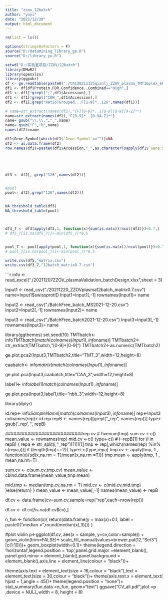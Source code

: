 ---
title: "zzov_12batch"
author: "yuyi"
date: "2021/12/20"
output: html_document
---

```{r}
rm(list = ls())

options(stringsAsFactors = F)
source("D:/datamining_library_ge.R")
source("D:/library_yu.R")

setwd("D:/实验室项目/ZZOV/12batch")
library(DMwR2)
library(openxlsx)
library(ggpubr)
df <- ge.readtable(paste0("./CAC20211125qianlj_ZZOV_plasma_TMT16plex_60min_b1__Proteins.txt"))
df1 <- df[df$Protein.FDR.Confidence..Combined=="High",]
df1 <- df1[!grepl(";",df1$Accession),]
df1 <- df1[!grepl("CON_",df1$Accession),]
df2 <- df1[,grep("Ratio|Grouped...F[1-9]*..126",names(df1))]

# name=str_extract(names(df2),"[F][0-9]*..1[0-9][0-9][A-Z]*")
name=str_extract(names(df2),"F[0-9]*..[0-9A-Z]*")
name= gsub("\\.\\.","_",name)
name= gsub("F","b",name)
names(df2)=name

df1$Gene.Symbol[which(df1$`Gene.Symbol`=="")]=NA
df2 <- as.data.frame(df2)
row.names(df2)=paste0(df1$Accession,"_",as.character(sapply(df1$`Gene.Symbol`, function(x){str_split(x,";")[[1]][1]})))





df3 <- df2[,-grep("126",names(df2))]


#pool
pool<- df2[,grep("126",names(df2))]


NA_threshold_table(df3)
NA_threshold_table(pool)



df3_7 <- df3[apply(df3,1, function(x){sum(is.na(x))/ncol(df3)})<0.7,]
# df5_7[is.na(df5_7)]<-min(df5_7)*0.5


pool_7 <- pool[apply(pool,1, function(x){sum(is.na(x))/ncol(pool)})<0.7,]
# pool_7[is.na(pool_7)]<-min(pool_7)*0.5

write.csv(df5,"matrix.csv")
write.csv(df3_7,"12batch_matrix0.7.csv")

```




```{r}
info <- read_excel("./20211207ZZOV_plasmaValidation_batchDesign.xlsx",sheet = 3)

Input1 <- read_csv("./20211220_ZZOVplasma12batch_matrix0.7.csv")
name=Input1$swissprotID
Input1=Input1[,-1]
rownames(Input1)= name

Input2 <- read_csv("./BatchFree_batch_MS2021-12-20.csv")
Input2=Input2[,-1]
rownames(Input2)= name

Input3 <- read_csv("./BatchFree_batch2021-12-20.csv")
Input3=Input3[,-1]
rownames(Input3)= name



library(ggthemes)
set.seed(10)
TMTbatch<- info$TMTbatch[match(colnames(Input1),info$name)]
TMTbatch2<-str_extract(TMTbatch,"[0-9]*[0-9]")
TMTbatch2<-as.numeric(TMTbatch2)


ge.plot.pca2(Input3,TMTbatch2,title="TMT_3",width=12,height=8)


caabatch<- info$matrix[match(colnames(Input1),info$name)]

ge.plot.pca(Input3,caabatch,title="CAA_3",width=12,height=8)


label1<- info$label1[match(colnames(Input1),info$name)]

ge.plot.pca(Input3,label1,title="nbh_3",width=12,height=8)






library(dplyr)


id.rep<- info$SampleName[match(colnames(Input3),info$name)]
rep<-Input3
colnames(rep)<-id.rep
repB <- names(rep)[grepl("_rep", names(rep))]
type<-gsub('_rep', '', repB)

############################rep cv
# fivenum(tmp)
sum.cv <-c()
mean_value <- rownames(rep)
mid.cv <-c()
type<-c()
# i=repB[1]
for (i in repB) {
  repa <- str_split(i,"_rep")[[1]][1]
  tmp <- rep[,which(names(rep) %in% c(repa,i))]
  if (length(tmp)==2){
  type<-c(type,repa)
  tmp.cv <- apply(tmp, 1 , function(x){sd(x,na.rm = T)/mean(x,na.rm =T)}) 
  tmp.mean <- apply(tmp, 1 , mean,na.rm=T)  
  
  sum.cv <- c(sum.cv,tmp.cv)
  mean_value <-cbind.data.frame(mean_value,tmp.mean)
  
  mid.tmp <- median(tmp.cv,na.rm = T)
  mid.cv <- c(mid.cv,mid.tmp)
  }else{return}
  }
mean_value <- mean_value[,-1]
names(mean_value) <- repB


 df.cv <- data.frame(cv=sum.cv,sample=rep("rep",each=nrow(rep)))

df.cv <- df.cv[!is.na(df.cv$cv),]

n_fun <- function(x){
  return(data.frame(y = max(x)+0.1, label = paste0("median =",round(median(x),3))))
}

#plot violin
p<-ggplot(df.cv, aes(x = sample, y=cv,color=sample)) + 
  geom_violin(trim=FALSE)+
  scale_fill_manual(values=brewer.pal(12,"Set3")[c(1:10)])+
  geom_boxplot(width=0.1)+
  theme(legend.direction = 'horizontal',legend.position = 'top',panel.grid.major =element_blank(), panel.grid.minor = element_blank(),panel.background = element_blank(),axis.line = element_line(colour = "black"))+
 
   theme(axis.text = element_text(size = 16,colour = "black"),text = element_text(size = 30,colour = "black"))+
  theme(axis.text.x = element_text( hjust = 1,angle = 45))+
  theme(legend.position = "none")+
  stat_summary(fun.data =n_fun, geom="text")
ggsave("CV_all.pdf",plot =p ,device = NULL,width = 8, height = 8)



